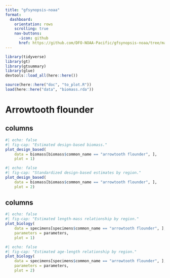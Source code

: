 ```yaml
---
title: "gfsynopsis-noaa"
format:
  dashboard: 
    orientation: rows
    scrolling: true
    nav-buttons: 
      -icon: github
      href: https://github.com/DFO-NOAA-Pacific/gfsynopsis-noaa/tree/main
---
```


```r
library(tidyverse)
library(gt)
library(gtsummary)
library(glue)
devtools::load_all(here::here())

source(here::here("doc", "to_plot.R"))
load(here::here("data", "biomass.rda"))
```


# Arrowtooth flounder 

## columns 

```r
#| echo: false
#| fig-cap: "Estimated design-based biomass."
plot_design_based(
    data = biomass[biomass$common_name == "arrowtooth flounder", ],
    plot = 1)

```

```r
#| echo: false
#| fig-cap: "Standardized design-based estimates by region."
plot_design_based(
    data = biomass[biomass$common_name == "arrowtooth flounder", ],
    plot = 2)

```

## columns

```r
#| echo: false
#| fig-cap: "Estimated length-mass relationship by region."
plot_biology(
    data = specimens[specimens$common_name == "arrowtooth flounder", ],
    parameters = parameters,
    plot = 1)

```

```r
#| echo: false
#| fig-cap: "Estimated age-length relationship by region."
plot_biology(
    data = specimens[specimens$common_name == "arrowtooth flounder", ],
    parameters = parameters,
    plot = 2)

```
